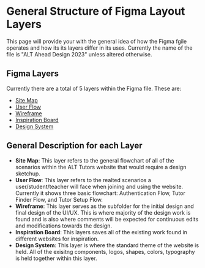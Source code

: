 # General Structure of Figma Layout Layers

This page will provide your with the general idea of how the Figma fgile operates and
how its its layers differ in its uses. Currently the name of the file is "ALT Ahead Design 2023" unless altered otherwise.

## Figma Layers

Currently there are a total of 5 layers within the Figma file. These are:

- [Site Map](https://www.figma.com/file/R3WjX2A4WFGTLWvMZUHGB7/ALT-Ahead-Design-2023?type=design&node-id=0-1&mode=design&t=NnSKZHreD7nctAwQ-0)
- [User Flow](https://www.figma.com/file/R3WjX2A4WFGTLWvMZUHGB7/ALT-Ahead-Design-2023?type=design&node-id=175-867&mode=design&t=NnSKZHreD7nctAwQ-0)
- [Wireframe](https://www.figma.com/file/R3WjX2A4WFGTLWvMZUHGB7/ALT-Ahead-Design-2023?type=design&node-id=3-3&mode=design&t=NnSKZHreD7nctAwQ-0)
- [Inspiration Board](https://www.figma.com/file/R3WjX2A4WFGTLWvMZUHGB7/ALT-Ahead-Design-2023?type=design&node-id=3-4&mode=design&t=NnSKZHreD7nctAwQ-0)
- [Design System](https://www.figma.com/file/R3WjX2A4WFGTLWvMZUHGB7/ALT-Ahead-Design-2023?type=design&node-id=3-2&mode=design&t=NnSKZHreD7nctAwQ-0)

## General Description for each Layer

- **Site Map**: This layer refers to the general flowchart of all of the scenarios within the ALT Tutors website that would require a design sketchup.
- **User Flow**: This layer refers to the realted scenarios a user/student/teacher will face when joining and using the website. Currently it shows three basic flowchart:
  Authentication Flow, Tutor Finder Flow, and Tutor Setup Flow.
- **Wireframe**: This layer serves as the subfolder for the initial design and final design of the UI/UX. This is where majority of the design work is found and is also where comments
  will be expected for continuous edits and modifications towards the design.
- **Inspiration Board**: This layers saves all of the existing work found in different websites for inspiration.
- **Design System**: This layer is where the standard theme of the website is held. All of the exisitng components, logos, shapes, colors, typography is held together within this layer.
